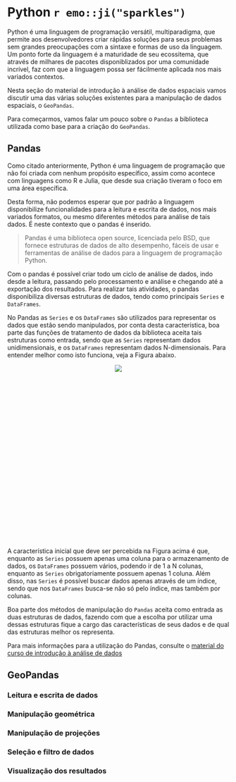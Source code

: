 # Python `r emo::ji("sparkles")`

Python é uma linguagem de programação versátil, multiparadigma, que permite aos desenvolvedores criar rápidas soluções para seus problemas sem grandes preocupações com a sintaxe e formas de uso da linguagem. Um ponto forte da linguagem é a maturidade de seu ecossitema, que através de milhares de pacotes disponiblizados por uma comunidade incrível, faz com que a linguagem possa ser fácilmente aplicada nos mais variados contextos.

Nesta seção do material de introdução à análise de dados espaciais vamos discutir uma das várias soluções existentes para a manipulação de dados espaciais, o `GeoPandas`.

Para começarmos, vamos falar um pouco sobre o `Pandas` a biblioteca utilizada como base para a criação do `GeoPandas`.

## Pandas

Como citado anteriormente, Python é uma linguagem de programação que não foi criada com nenhum propósito específico, assim como acontece com linguagens como R e Julia, que desde sua criação tiveram o foco em uma área específica.

Desta forma, não podemos esperar que por padrão a linguagem disponibilize funcionalidades para a leitura e escrita de dados, nos mais variados formatos, ou mesmo diferentes métodos para análise de tais dados. É neste contexto que o pandas é inserido.

> Pandas é uma biblioteca open source, licenciada pelo BSD, que fornece estruturas de dados de alto desempenho, fáceis de usar e ferramentas de análise de dados para a linguagem de programação Python.

Com o pandas é possível criar todo um ciclo de análise de dados, indo desde a leitura, passando pelo processamento e análise e chegando até a exportação dos resultados. Para realizar tais atividades, o pandas disponibiliza diversas estruturas de dados, tendo como principais `Series` e `DataFrames`.

No Pandas as `Series` e os `DataFrames` são utilizados para representar os dados que estão sendo manipulados, por conta desta característica, boa parte das funções de tratamento de dados da biblioteca aceita tais estruturas como entrada, sendo que as `Series` representam dados unidimensionais, e os `DataFrames` representam dados N-dimensionais. Para entender melhor como isto funciona, veja a Figura abaixo.

<center>
<div style="width:500px; height:400px">
![](res/3_python/series_vs_dataframe.svg)
</div>
</center>

A característica inicial que deve ser percebida na Figura acima é que, enquanto as `Series` possuem apenas uma coluna para o armazenamento de dados, os `DataFrames` possuem vários, podendo ir de 1 a N colunas, enquanto as `Series` obrigatoriamente possuem apenas 1 coluna. Além disso, nas `Series` é possível buscar dados apenas através de um índice, sendo que nos `DataFrames` busca-se não só pelo índice, mas também por colunas.

Boa parte dos métodos de manipulação do `Pandas` aceita como entrada as duas estruturas de dados, fazendo com que a escolha por utilizar uma dessas estruturas fique a cargo das características de seus dados e de qual das estruturas melhor os representa.

Para mais informações para a utilização do Pandas, consulte o [material do curso de introdução à análise de dados](https://dataat.github.io/introducao-analise-de-dados/introducao-ao-python.html)

## GeoPandas

<!--O início da explicação da biblioteca aqui deve ser igual o Pandas no minicurso anterior
  GeoPandas é uma biblioteca ... criada sob o pandas para prover a facilidade de manipulação de dados
  do pandas em dados espaciais...
  
  A biblioteca é criada sob duas estruturas de dados principais: GeoSeries e GeoDataFrames que são
  especializações diretas das classes Series e DataFrame. O diagrama de classe abaixo apresenta esta   relação. (Colocar as especializações e também a especialização da classe GeoPandasBase)
  
  Com estas classes é possível fazer a representação de geodados facilmente, além de sua manipulação 
  (Esta parte ficou repetida mas é só o exemplo base).
  
  As funcionalidades apresentadas pelo GeoPandas serão apresentadas nas subseções abaixo.
-->

### Leitura e escrita de dados

<!--
  Aqui deixar claro que, a ideia do pandas é trabalhar com dados vetoriais, ou, em caso de dados
  matriciais, que sua representação seja simplificada em tabelas, o que pode trazer certo desempenho... (Deixar claro para o pessoal não achar que a leitura de imagens por exemplo possa ser feito nessa lib.)
-->

<!-- Explicar aqui que além da manipulação o GeoPandas ajuda na leitura e escrita
da mesma forma como é feito pelo pandas (Inclusive com a mesma facilidade).

  O geopandas pode fazer a leitura dos seguintes formados de dados: A, B, C.
  
  Para entendermos melhor como funciona cada um destes dados, veja:
  
   - Exemplo de consumo de dados Shapefile A
   - Exemplo de consumo de dados Shapefile B;
   - Exemplo de consumo de dados Shapefile C;
-->

### Manipulação geométrica

<!--
  Aqui cite tudo o que o pandas pode fazer, porém mostre exemplos apenas do Buffer e do envelope.
  Pq o resto acaba sendo bem específico e pode não ter tanta aplicação para os alunos do curso em um
  primeiro momento.
-->

### Manipulação de projeções

<!--
  Falar brevemente como o GeoPandas faz estas manipulações.
-->


### Seleção e filtro de dados

<!--
  Na seção do Pandas explique os filtro convencionais de busca de dados, pq nesta parte conseguimos fazer um gancho e dizer: "Veja, além de toda a forma de busca do pandas, o geopandas ainda consegue fazer indexação levando em consideração a localização no espaço dos dados que estão salvos".
-->

### Visualização dos resultados

<!--
  Para fazer a visualização dos resultados, mostra que o próprio geopandas permite os plots, aqui utilize os dados já carregado nos exemplos anteriores.
  
- Citar que, para facilitar a visualização a biblioteca GeoPlot pode ser empregada.
-->

